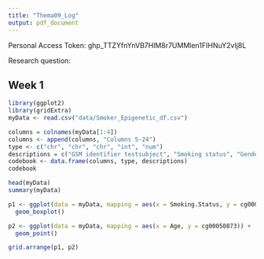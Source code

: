 ```yaml
---
title: "Thema09_Log"
output: pdf_document
---
```


Personal Access Token: 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

Research question: 

## Week 1

```r
library(ggplot2)
library(gridExtra)
myData <- read.csv("data/Smoker_Epigenetic_df.csv")
```

```r
columns = colnames(myData[1:4])
columns <- append(columns, "Columns 5-24")
type <- c("chr", "chr", "chr", "int", "num")
descriptions = c("GSM identifier testsubject", "Smoking status", "Gender", "Age", "Methylation Rate of CG Island")
codebook <- data.frame(columns, type, descriptions)
codebook
```

```r
head(myData)
summary(myData)

p1 <- ggplot(data = myData, mapping = aes(x = Smoking.Status, y = cg00050873)) +
  geom_boxplot()

p2 <- ggplot(data = myData, mapping = aes(x = Age, y = cg00050873)) +
  geom_point()

grid.arrange(p1, p2)

```

